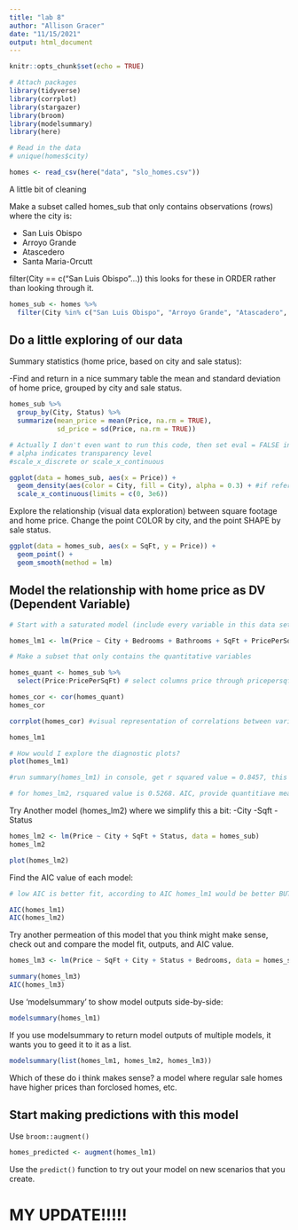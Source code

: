 ```yaml
---
title: "lab 8"
author: "Allison Gracer"
date: "11/15/2021"
output: html_document
---
```


```r
knitr::opts_chunk$set(echo = TRUE)
```

```r
# Attach packages
library(tidyverse)
library(corrplot)
library(stargazer)
library(broom)
library(modelsummary)
library(here)
```

```r
# Read in the data
# unique(homes$city)

homes <- read_csv(here("data", "slo_homes.csv"))

```

A little bit of cleaning

Make a subset called homes_sub that only contains observations (rows) where the city is:

- San Luis Obispo
- Arroyo Grande
- Atascedero
- Santa Maria-Orcutt

filter(City == c("San Luis Obispo"...)) this looks for these in ORDER rather than looking through it. 

```r
homes_sub <- homes %>% 
  filter(City %in% c("San Luis Obispo", "Arroyo Grande", "Atascadero", "Santa Maria-Orcutt"))
```

## Do a little exploring of our data

Summary statistics (home price, based on city and sale status):

-Find and return in a nice summary table the mean and standard deviation of home price, grouped by city and sale status. 

```r
homes_sub %>% 
  group_by(City, Status) %>% 
  summarize(mean_price = mean(Price, na.rm = TRUE),
            sd_price = sd(Price, na.rm = TRUE))

# Actually I don't even want to run this code, then set eval = FALSE in code header and then it wont even try to run this code. 
# alpha indicates transparency level
#scale_x_discrete or scale_x_continuous

ggplot(data = homes_sub, aes(x = Price)) +
  geom_density(aes(color = City, fill = City), alpha = 0.3) + #if referring to a variable should be within aes
  scale_x_continuous(limits = c(0, 3e6))
```

Explore the relationship (visual data exploration) between square footage and home price. Change the point COLOR by city, and the point SHAPE by sale status.

```r
ggplot(data = homes_sub, aes(x = SqFt, y = Price)) +
  geom_point() +
  geom_smooth(method = lm)
```
## Model the relationship with home price as DV (Dependent Variable)



```r
# Start with a saturated model (include every variable in this data set)

homes_lm1 <- lm(Price ~ City + Bedrooms + Bathrooms + SqFt + PricePerSqFt + Status, data = homes_sub)

# Make a subset that only contains the quantitative variables

homes_quant <- homes_sub %>% 
  select(Price:PricePerSqFt) # select columns price through pricepersqft

homes_cor <- cor(homes_quant)
homes_cor

corrplot(homes_cor) #visual representation of correlations between variables

homes_lm1

# How would I explore the diagnostic plots?
plot(homes_lm1)

#run summary(homes_lm1) in console, get r squared value = 0.8457, this means that those variables can explain 84% of variance in home price (other variables we would need to capture 100% could be lot size, closeness to the ocean, etc. to get a higher value we would need additional variables that don't exist in our data set to explain 100.)

# for homes_lm2, rsquared value is 0.5268. AIC, provide quantitiave measure for different permiatations of a model that provides us some information on model fit and complexity. ideal model has high fit and is simple. worst is poor fit high complexity. AIC gives us a way to compare these things

```

Try Another model (homes_lm2) where we simplify this a bit:
-City
-Sqft
-Status

```r
homes_lm2 <- lm(Price ~ City + SqFt + Status, data = homes_sub)
homes_lm2

plot(homes_lm2)
```

Find the AIC value of each model:

```r
# low AIC is better fit, according to AIC homes_lm1 would be better BUT we conceptually have major issues with using LM1 so this is not all we should be thinking about. 

AIC(homes_lm1)
AIC(homes_lm2)
```

Try another permeation of this model that you think might make sense, check out and compare the model fit, outputs, and AIC value. 
```r
homes_lm3 <- lm(Price ~ SqFt + City + Status + Bedrooms, data = homes_sub)

summary(homes_lm3)
AIC(homes_lm3)
```


Use 'modelsummary' to show model outputs side-by-side:

```r
modelsummary(homes_lm1)

```

If you use modelsummary to return model outputs of multiple models, it wants you to geed it to it as a list.

```r
modelsummary(list(homes_lm1, homes_lm2, homes_lm3))
```

Which of these do i think makes sense? a model where regular sale homes have higher prices than forclosed homes, etc. 

## Start making predictions with this model

Use `broom::augment()`

```r
homes_predicted <- augment(homes_lm1)
```

Use the `predict()` function to try out your model on new scenarios that you create.

# MY UPDATE!!!!!